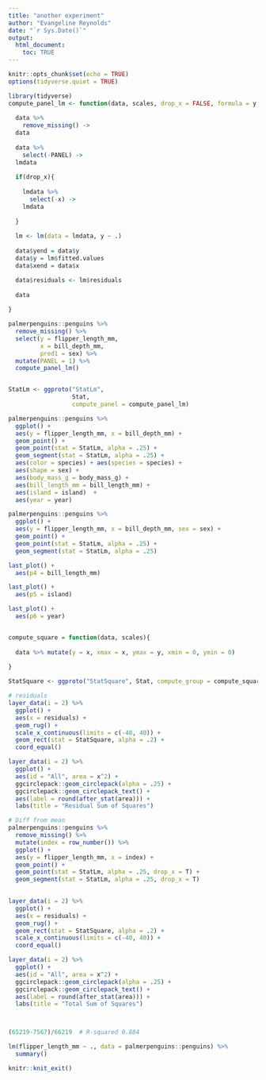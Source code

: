 ```yaml
---
title: "another experiment"
author: "Evangeline Reynolds"
date: "`r Sys.Date()`"
output: 
  html_document:
    toc: TRUE
---
```


```r
knitr::opts_chunk$set(echo = TRUE)
options(tidyverse.quiet = TRUE)
```



```r
library(tidyverse)
compute_panel_lm <- function(data, scales, drop_x = FALSE, formula = y ~ . ){
  
  data %>% 
    remove_missing() ->
  data
  
  data %>% 
    select(-PANEL) ->
  lmdata
  
  if(drop_x){
    
    lmdata %>% 
      select(-x) ->
    lmdata
    
  }
  
  lm <- lm(data = lmdata, y ~ .)
  
  data$yend = data$y
  data$y = lm$fitted.values
  data$xend = data$x

  data$residuals <- lm$residuals
  
  data
  
}

palmerpenguins::penguins %>% 
  remove_missing() %>% 
  select(y = flipper_length_mm, 
         x = bill_depth_mm,
         pred1 = sex) %>% 
  mutate(PANEL = 1) %>% 
  compute_panel_lm()


StatLm <- ggproto("StatLm",
                  Stat,
                  compute_panel = compute_panel_lm)
``` 



```r
palmerpenguins::penguins %>% 
  ggplot() + 
  aes(y = flipper_length_mm, x = bill_depth_mm) + 
  geom_point() + 
  geom_point(stat = StatLm, alpha = .25) + 
  geom_segment(stat = StatLm, alpha = .25) +
  aes(color = species) + aes(species = species) + 
  aes(shape = sex) + 
  aes(body_mass_g = body_mass_g) + 
  aes(bill_length_mm = bill_length_mm) + 
  aes(island = island)  + 
  aes(year = year)
```

```r
palmerpenguins::penguins %>% 
  ggplot() + 
  aes(y = flipper_length_mm, x = bill_depth_mm, sex = sex) + 
  geom_point() + 
  geom_point(stat = StatLm, alpha = .25) + 
  geom_segment(stat = StatLm, alpha = .25)

last_plot() + 
  aes(p4 = bill_length_mm)

last_plot() + 
  aes(p5 = island)

last_plot() + 
  aes(p6 = year)


compute_square = function(data, scales){
  
  data %>% mutate(y = x, xmax = x, ymax = y, xmin = 0, ymin = 0)
  
}

StatSquare <- ggproto("StatSquare", Stat, compute_group = compute_square)

# residuals
layer_data(i = 2) %>% 
  ggplot() + 
  aes(x = residuals) + 
  geom_rug() +
  scale_x_continuous(limits = c(-40, 40)) + 
  geom_rect(stat = StatSquare, alpha = .2) + 
  coord_equal()

layer_data(i = 2) %>% 
  ggplot() + 
  aes(id = "All", area = x^2) +
  ggcirclepack::geom_circlepack(alpha = .25) + 
  ggcirclepack::geom_circlepack_text() + 
  aes(label = round(after_stat(area))) + 
  labs(title = "Residual Sum of Squares")

# Diff from mean
palmerpenguins::penguins %>% 
  remove_missing() %>% 
  mutate(index = row_number()) %>% 
  ggplot() + 
  aes(y = flipper_length_mm, x = index) + 
  geom_point() + 
  geom_point(stat = StatLm, alpha = .25, drop_x = T) + 
  geom_segment(stat = StatLm, alpha = .25, drop_x = T) 
  

layer_data(i = 2) %>% 
  ggplot() + 
  aes(x = residuals) + 
  geom_rug() + 
  geom_rect(stat = StatSquare, alpha = .2) +
  scale_x_continuous(limits = c(-40, 40)) + 
  coord_equal()

layer_data(i = 2) %>% 
  ggplot() + 
  aes(id = "All", area = x^2) +
  ggcirclepack::geom_circlepack(alpha = .25) + 
  ggcirclepack::geom_circlepack_text() + 
  aes(label = round(after_stat(area))) + 
  labs(title = "Total Sum of Squares")



(65219-7567)/66219  # R-squared 0.884

lm(flipper_length_mm ~ ., data = palmerpenguins::penguins) %>% 
  summary()

```


```r
knitr::knit_exit()


```

